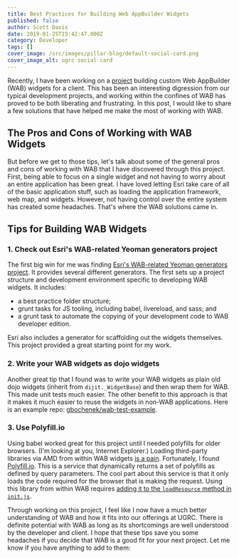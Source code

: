 ```yaml
---
title: Best Practices for Building Web AppBuilder Widgets
published: false
author: Scott Davis
date: 2019-01-25T15:42:47.000Z
category: Developer
tags: []
cover_image: /src/images/pillar-blog/default-social-card.png
cover_image_alt: ugrc social card
---
```



Recently, I have been working on a [project](https://github.com/agrc/wfrc-wab-widgets/) building custom Web AppBuilder (WAB) widgets for a client. This has been an interesting digression from our typical development projects, and working within the confines of WAB has proved to be both liberating and frustrating. In this post, I would like to share a few solutions that have helped me make the most of working with WAB.

## The Pros and Cons of Working with WAB Widgets

But before we get to those tips, let's talk about some of the general pros and cons of working with WAB that I have discovered through this project. First, being able to focus on a single widget and not having to worry about an entire application has been great. I have loved letting Esri take care of all of the basic application stuff, such as loading the application framework, web map, and widgets. However, not having control over the entire system has created some headaches. That's where the WAB solutions came in.

## Tips for Building WAB Widgets

### 1. Check out Esri's WAB-related Yeoman generators project

The first big win for me was finding [Esri's WAB-related Yeoman generators project](https://github.com/Esri/generator-esri-appbuilder-js). It provides several different generators. The first sets up a project structure and development environment specific to developing WAB widgets. It includes:

- a best practice folder structure;
- grunt tasks for JS tooling, including babel, livereload, and sass; and
- a grunt task to automate the copying of your development code to WAB developer edition.

Esri also includes a generator for scaffolding out the widgets themselves. This project provided a great starting point for my work.

### 2. Write your WAB widgets as dojo widgets

Another great tip that I found was to write your WAB widgets as plain old dojo widgets (inherit from `dijit._WidgetBase`) and then wrap them for WAB. This made unit tests much easier. The other benefit to this approach is that it makes it much easier to reuse the widgets in non-WAB applications. Here is an example repo: [gbochenek/wab-test-example](https://github.com/gbochenek/wab-test-example).

### 3. Use Polyfill.io

Using babel worked great for this project until I needed polyfills for older browsers. (I'm looking at you, Internet Explorer.) Loading third-party libraries via AMD from within WAB widgets [is a pain](https://developers.arcgis.com/web-appbuilder/sample-code/add-a-third-party-library.htm). Fortunately, I found [Polyfill.io](https://polyfill.io/v3/). This is a service that dynamically returns a set of polyfills as defined by query parameters. The cool part about this service is that it only loads the code required for the browser that is making the request. Using this library from within WAB requires [adding it to the `loadResource` method in `init.js`](https://github.com/agrc/wfrc-wab-widgets#add-a-polyfill-for-older-browsers).

Through working on this project, I feel like I now have a much better understanding of WAB and how it fits into our offerings at UGRC. There is definite potential with WAB as long as its shortcomings are well understood by the developer and client. I hope that these tips save you some headaches if you decide that WAB is a good fit for your next project. Let me know if you have anything to add to them: <Contacts inline subject={frontmatter.title} contactKey="wab" />
